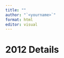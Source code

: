 ```yaml
---
title: ""
author: "`<yourname>`"
format: html
editor: visual
---
```


# 2012 Details 

<your content>